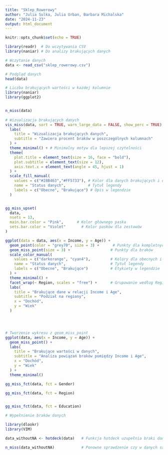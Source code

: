 ```yaml
---
title: "Sklep_Rowerowy"
author: "Julia Sulka, Julia Urban, Barbara Michalska"
date: "2024-11-23"
output: html_document
---
```


```r
knitr::opts_chunk$set(echo = TRUE)
```


```r
library(readr)  # Do wczytywania CSV
library(naniar) # Do analizy brakujących danych

# Wczytanie danych
data <- read_csv("sklep_rowerowy.csv")

# Podgląd danych
head(data)

```

```r
# Liczba brakujących wartości w każdej kolumnie
library(naniar)
library(ggplot2)


n_miss(data)
  
# Wizualizacja brakujących danych
vis_miss(data, sort = TRUE, warn_large_data = FALSE, show_perc = TRUE) +
  labs(
    title = "Wizualizacja brakujących danych",
    subtitle = "Zawiera procent braków w poszczególnych kolumnach"
  ) +
  theme_minimal() + # Minimalny motyw dla lepszej czytelności
  theme(
    plot.title = element_text(size = 16, face = "bold"),
    plot.subtitle = element_text(size = 12),
    axis.text.x = element_text(angle = 45, hjust = 1)
  ) +
  scale_fill_manual(
    values = c("#28B463","#FF5733"), # Kolor dla danych brakujących i obecnych
    name = "Status danych",          # Tytuł legendy
    labels = c("Obecne", "Brakujące") # Opis w legendzie
  )


gg_miss_upset(
  data, 
  nsets = 13, 
  main.bar.color = "Pink",      # Kolor głównego paska
  sets.bar.color = "Violet"       # Kolor pasków dla zestawów
)

ggplot(data = data, aes(x = Income, y = Age)) +
  geom_point(color = "grey70", size = 3) +      # Punkty dla kompletnych danych
  geom_miss_point(size = 3) +                  # Punkty dla braków
  scale_color_manual(
    values = c("darkorange", "cyan4"),         # Kolory dla obecnych i brakujących
    name = "Status danych",                    # Tytuł legendy
    labels = c("Obecne", "Brakujące")          # Etykiety w legendzie
  ) +
  theme_minimal() +
  facet_wrap(~ Region, scales = "free") +      # Grupowanie według Regionu
  labs(
    title = "Brakujące dane w relacji Income i Age",
    subtitle = "Podział na regiony",
    x = "Dochód",
    y = "Wiek"
  )




# Tworzenie wykresu z geom_miss_point
ggplot(data, aes(x = Income, y = Age)) +
  geom_miss_point() +
  labs(
    title = "Brakujące wartości w danych",
    subtitle = "Analiza powiązań braków pomiędzy Income i Age",
    x = "Dochód",
    y = "Wiek"
  ) +
  theme_minimal()

gg_miss_fct(data, fct = Gender)

gg_miss_fct(data, fct = Region)


gg_miss_fct(data, fct = Education)

```

``` r

# Wypełnienie braków danych

library(dlookr)
library(VIM)

data_withoutNA <- hotdeck(data)   # Funkcja hotdeck uzupełnia braki danych

n_miss(data_withoutNA)            # Ponowne sprawdzenie czy w danych są braki

```

